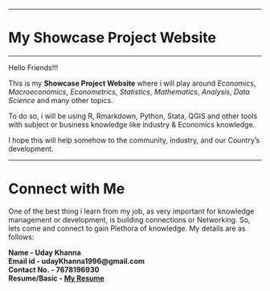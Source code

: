 
---

# My Showcase Project Website

---

Hello Friends!!!

This is my **Showcase Project Website** where i will play around *Economics*, *Macroeconomics*, *Econometrics*, *Statistics*, *Mathematics*, *Analysis*, *Data Science* and many other topics.

To do so, i will be using R, Rmarkdown, Python, Stata, QGIS and other tools with subject or business knowledge like industry & Economics knowledge.

I hope this will help somehow to the community, industry, and our Country's development.

---
# Connect with Me

One of the best thing i learn from my job, as very important for knowledge management or development, is building connections or Networking. So, lets come and connect to gain Plethora of knowledge.
My details are as follows:

**Name - Uday Khanna**<br>
**Email id - udayKhanna1996@gmail.com**<br>
**Contact No. - 7678196930**<br>
**Resume/Basic - [My Resume](file:///C:/Users/91981/Desktop/Uday/Resume_20_jan_23/Uday Khanna - Resume.pdf)**<br>
